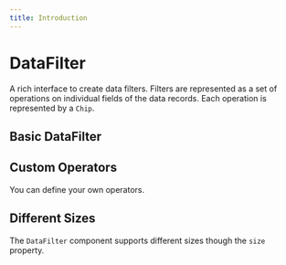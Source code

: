 ```yaml
---
title: Introduction
---
```



# DataFilter

A rich interface to create data filters. Filters are represented as a set of operations on individual fields of the data records. Each operation is represented by a `Chip`.

## Basic DataFilter


<CodeExample src={srcBasic}>
  <Basic />
</CodeExample>

## Custom Operators

You can define your own operators.


<CodeExample src={srcCustomOperator}>
  <CustomOperator />
</CodeExample>

## Different Sizes

The `DataFilter` component supports different sizes though the `size` property.


<CodeExample src={srcDifferentSizes}>
  <DifferentSizes />
</CodeExample>
